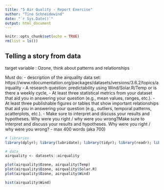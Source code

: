 ```yaml
---
title: "5 Air Quality - Report Exercise"
author: "Tino Schneidewind"
date: "`r Sys.Date()`"
output: html_document
---
```


```r
knitr::opts_chunk$set(echo = TRUE)
rm(list = ls())
```

## Telling a story from data

target variable : Ozone, think about patterns and relationships

Must do:
- description of the airquality data set: https://www.rdocumentation.org/packages/datasets/versions/3.6.2/topics/airquality
- A research question: predictability using Wind/Solar.R/Temp or is there a weekly cycle,
- At least three statistical metrics from your dataset that aid you in answering your question (e.g., mean values, ranges, etc.).
- At least three publishable figures or tables that show important relationships that aid you in answering your question (e.g., outliers, temporal patterns, scatterplots, etc.).
- Make sure to interpret and discuss your results and hypotheses. Why were you right / why were you wrong?Make sure to interpret and discuss your results and hypotheses. Why were you right / why were you wrong?
- max 400 words (aka 700)

```r
# libraries
library(dplyr); library(lubridate); library(tidyr); library(readr); library(stringr); library(purrr)

# data
airquality <- datasets::airquality

plot(airquality$Ozone, airquality$Temp)
plot(airquality$Ozone, airquality$Solar.R)
plot(airquality$Ozone, airquality$Wind)

hist(airquality$Wind)


```

